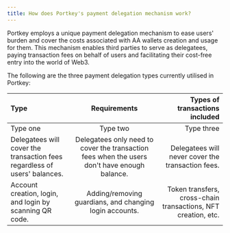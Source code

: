 ```yaml
---
title: How does Portkey's payment delegation mechanism work?
---
```


Portkey employs a unique payment delegation mechanism to ease users' burden and cover the costs associated with AA wallets creation and usage for them. This mechanism enables third parties to serve as delegatees, paying transaction fees on behalf of users and facilitating their cost-free entry into the world of Web3.

The following are the three payment delegation types currently utilised in Portkey:

|Type|Requirements|Types of transactions included|
|:------|:------:|------:|
|Type one|Type two|Type three|
|Delegatees will cover the transaction fees regardless of users' balances.|Delegatees only need to cover the transaction fees when the users don't have enough balance.|Delegatees will never cover the transaction fees.|
|Account creation, login, and login by scanning QR code.|Adding/removing guardians, and changing login accounts.|Token transfers, cross-chain transactions, NFT creation, etc.|
